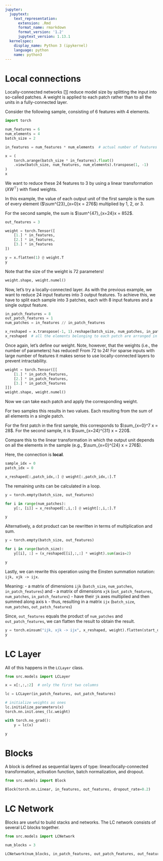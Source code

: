 ```yaml
---
jupyter:
  jupytext:
    text_representation:
      extension: .Rmd
      format_name: rmarkdown
      format_version: '1.2'
      jupytext_version: 1.13.1
  kernelspec:
    display_name: Python 3 (ipykernel)
    language: python
    name: python3
---
```


# Local connections

Locally-connected networks \[[1](https://static.googleusercontent.com/media/research.google.com/en//pubs/archive/43970.pdf)\] reduce model size by splitting the input into so-called patches. A weight is applied to each patch rather than to all the units in a fully-connected layer.


Consider the following sample, consisting of 6 features with 4 elements.

```python
import torch

num_features = 6
num_elements = 4
batch_size = 2

in_features = num_features * num_elements  # actual number of features

x = (
    torch.arange(batch_size * in_features).float()
    .view(batch_size, num_features, num_elements).transpose(1, -1)
)
x
```

We want to reduce these 24 features to 3 by using a linear transformation ($XW^\top$) with fixed weights.

In this example, the value of each output unit of the first sample is the sum of every element ($\sum^{23}_{x=0}x = 276$) multiplied by 1, 2, or 3.

For the second sample, the sum is $\sum^{47}_{x=24}x = 852$.

```python
out_features = 3

weight = torch.Tensor([
    [1.] * in_features,
    [2.] * in_features,
    [3.] * in_features
])

y = x.flatten(1) @ weight.T
y
```

Note that the size of the weight is 72 parameters!

```python
weight.shape, weight.numel()
```

Now, let's try a locally-connected layer. As with the previous example, we want to reduce 24 input features into 3 output features. To achieve this, we have to split each sample into 3 patches, each with 8 input features and a single output feature.

```python
in_patch_features = 8
out_patch_features = 1
num_patches = in_features // in_patch_features

x_reshaped = x.transpose(-1, 1).reshape(batch_size, num_patches, in_patch_features)
x_reshaped  # all the elements belonging to each patch are arranged in a different row
```

Once again, let's define our weight. Note, however, that the weights (i.e., the number of parameters) has reduced! From 72 to 24! For sparse inputs with large number of features it makes sense to use locally-connected layers to prevent intractability.

```python
weight = torch.Tensor([[
    [1.] * in_patch_features,
    [2.] * in_patch_features,
    [3.] * in_patch_features
]])
weight.shape, weight.numel()
```

Now we can take each patch and apply the corresponding weight.

For two samples this results in two values. Each resulting from the sum of all elements in a single patch.

For the first patch in the first sample, this corresponds to $\sum_{x=0}^7 x = 28$. For the second sample, it is $\sum_{x=24}^{31} x = 220$.

Compare this to the linear transformation in which the output unit depends on all the elements in the sample (e.g., $\sum_{x=0}^{24} x = 276$).

Here, the connection is **local**.

```python
sample_idx = 0
patch_idx = 0

x_reshaped[:,patch_idx,:] @ weight[:,patch_idx,:].T
```

The remaining units can be calculated in a loop.

```python
y = torch.empty(batch_size, out_features)

for i in range(num_patches):
    y[:, [i]] = x_reshaped[:,i,:] @ weight[:,i,:].T

y
```

Alternatively, a dot product can be rewritten in terms of multiplication and sum.

```python
y = torch.empty(batch_size, out_features)

for i in range(batch_size):
    y[[i], :] = (x_reshaped[[i],:,:] * weight).sum(axis=2)

y
```

Lastly, we can rewrite this operation using the Einsten summation notation: `ijk, xjk -> ijx`.

Meaning:
- a matrix of dimensions `ijk` (`batch_size`, `num_patches`, `in_patch_features`) and
- a matrix of dimensions `xjk` (`out_patch_features`, `num_patches`, `in_patch_features`)
- have their `jk` axes multiplied and then summed along axis `k`
- thus, resulting in a matrix `ijx` (`batch_size`, `num_patches`, `out_patch_features`)

Since, `out_features` equals the product of `num_patches` and `out_patch_features`, we can flatten the result to obtain the result.

```python
y = torch.einsum("ijk, xjk -> ijx", x_reshaped, weight).flatten(start_dim=1)
y
```

# LC Layer

All of this happens in the `LCLayer` class.

```python
from src.models import LCLayer

x = x[:,:,:2]  # only the first two columns

lc = LCLayer(in_patch_features, out_patch_features)

# initialize weights as ones
lc.initialize_parameters(x)
torch.nn.init.ones_(lc.weight)

with torch.no_grad():
    y = lc(x)

y
```

# Blocks

A block is defined as sequential layers of type: linear/locally-connected transformation, activation function, batch normalization, and dropout.

```python
from src.models import Block

Block(torch.nn.Linear, in_features, out_features, dropout_rate=0.2)
```

# LC Network

Blocks are useful to build stacks and networks. The LC network consists of several LC blocks together.

```python
from src.models import LCNetwork

num_blocks = 3

LCNetwork(num_blocks, in_patch_features, out_patch_features, out_features, dropout_rate=0.2)
```

```python

```

